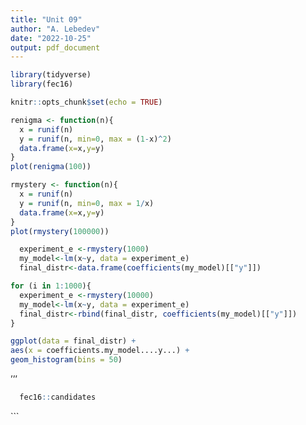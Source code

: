 ```yaml
---
title: "Unit 09"
author: "A. Lebedev"
date: "2022-10-25"
output: pdf_document
---
```


```r
library(tidyverse)
library(fec16)

knitr::opts_chunk$set(echo = TRUE)
```


```r
renigma <- function(n){
  x = runif(n)
  y = runif(n, min=0, max = (1-x)^2)
  data.frame(x=x,y=y)
}
plot(renigma(100))
```

```r
rmystery <- function(n){
  x = runif(n)
  y = runif(n, min=0, max = 1/x)
  data.frame(x=x,y=y)
}
plot(rmystery(100000))
```

```r
  experiment_e <-rmystery(1000)
  my_model<-lm(x~y, data = experiment_e)
  final_distr<-data.frame(coefficients(my_model)[["y"]])
```


```r
for (i in 1:1000){
  experiment_e <-rmystery(10000)
  my_model<-lm(x~y, data = experiment_e)
  final_distr<-rbind(final_distr, coefficients(my_model)[["y"]])
}

ggplot(data = final_distr) + 
aes(x = coefficients.my_model....y...) + 
geom_histogram(bins = 50)

```
'''
```r
  fec16::candidates
```
```